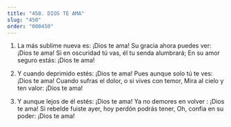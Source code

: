 ```yaml
---
title: "450. DIOS TE AMA"
slug: "450"
order: "000450"
---
```

1. La más sublime nueva es: ¡Dios te ama! Su gracia ahora puedes ver: ¡Dios te ama!
Si en oscuridad tú vas, él tu senda alumbrará; En su amor seguro estás: ¡Dios te ama!

2. Y cuando deprimido estés: ¡Dios te ama! Pues aunque solo tú te ves: ¡Dios te ama! Cuando sufras el dolor, o si vives con temor, Mira al cielo y ten valor: ¡Dios te ama!

3. Y aunque lejos de él estés: ¡Dios te ama! Ya no demores en volver : ¡Dios te ama!
Si rebelde fuiste ayer, hoy perdón podrás tener, Oh, confia en su poder: ¡Dios te ama!
